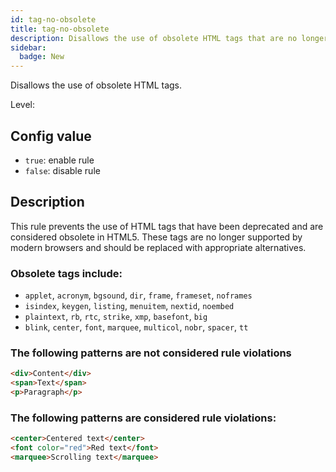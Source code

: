 ```yaml
---
id: tag-no-obsolete
title: tag-no-obsolete
description: Disallows the use of obsolete HTML tags that are no longer supported in modern browsers.
sidebar:
  badge: New
---
```



Disallows the use of obsolete HTML tags.

Level: <Badge text="Error" variant="danger" />

## Config value

- `true`: enable rule
- `false`: disable rule

## Description

This rule prevents the use of HTML tags that have been deprecated and are considered obsolete in HTML5. These tags are no longer supported by modern browsers and should be replaced with appropriate alternatives.

### Obsolete tags include:

- `applet`, `acronym`, `bgsound`, `dir`, `frame`, `frameset`, `noframes`
- `isindex`, `keygen`, `listing`, `menuitem`, `nextid`, `noembed`
- `plaintext`, `rb`, `rtc`, `strike`, `xmp`, `basefont`, `big`
- `blink`, `center`, `font`, `marquee`, `multicol`, `nobr`, `spacer`, `tt`

### The following patterns are **not** considered rule violations

```html
<div>Content</div>
<span>Text</span>
<p>Paragraph</p>
```

### The following patterns are considered rule violations:

```html
<center>Centered text</center>
<font color="red">Red text</font>
<marquee>Scrolling text</marquee>
```

